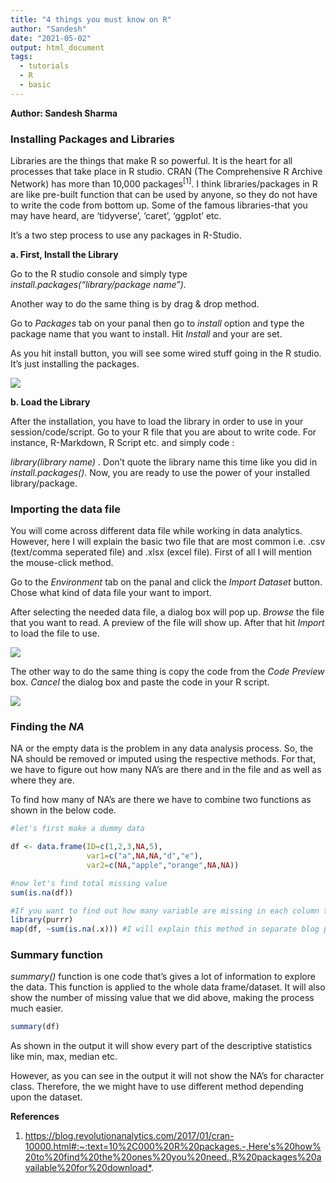 ```yaml
---
title: "4 things you must know on R"
author: "Sandesh"
date: "2021-05-02"
output: html_document
tags:
  - tutorials
  - R
  - basic
---
```


**Author: Sandesh Sharma**

### **Installing Packages and Libraries**

Libraries are the things that make R so powerful. It is the heart for all processes that take place in R studio. CRAN (The Comprehensive R Archive Network) has more than 10,000 packages^[1]^. I think libraries/packages in R are like pre-built function that can be used by anyone, so they do not have to write the code from bottom up. Some of the famous libraries-that you may have heard, are 'tidyverse', 'caret', 'ggplot' etc.

It's a two step process to use any packages in R-Studio.

**a. First, Install the Library**

Go to the R studio console and simply type *install.packages("library/package name").*

Another way to do the same thing is by drag & drop method.

Go to *Packages* tab on your panal then go to *install* option and type the package name that you want to install. Hit *Install* and your are set.

As you hit install button, you will see some wired stuff going in the R studio. It's just installing the packages.

![](/post/2021-05-02-4-basic-r/4_things_R_files/install_package.jpg)

**b. Load the Library**

After the installation, you have to load the library in order to use in your session/code/script. Go to your R file that you are about to write code. For instance, R-Markdown, R Script etc. and simply code :

*library(library name)* . Don't quote the library name this time like you did in *install.packages()*. Now, you are ready to use the power of your installed library/package.

### **Importing the data file**

You will come across different data file while working in data analytics. However, here I will explain the basic two file that are most common i.e. .csv (text/comma seperated file) and .xlsx (excel file). First of all I will mention the mouse-click method.

Go to the *Environment* tab on the panal and click the *Import Dataset* button. Chose what kind of data file your want to import.

After selecting the needed data file, a dialog box will pop up. *Browse* the file that you want to read. A preview of the file will show up. After that hit *Import* to load the file to use.

![](/post/2021-05-02-4-basic-r/4_things_R_files/reading_file.jpg)

The other way to do the same thing is copy the code from the *Code Preview* box. *Cancel* the dialog box and paste the code in your R script.

![](/post/2021-05-02-4-basic-r/4_things_R_files/dialog_box.jpg)

### **Finding the *NA***

NA or the empty data is the problem in any data analysis process. So, the NA should be removed or imputed using the respective methods. For that, we have to figure out how many NA's are there and in the file and as well as where they are.

To find how many of NA's are there we have to combine two functions as shown in the below code.

```r
#let's first make a dummy data

df <- data.frame(ID=c(1,2,3,NA,5),
                 var1=c("a",NA,NA,"d","e"),
                 var2=c(NA,"apple","orange",NA,NA))

#now let's find total missing value
sum(is.na(df))

#If you want to find out how many variable are missing in each column then:
library(purrr)
map(df, ~sum(is.na(.x))) #I will explain this method in separate blog post. 
```

### **Summary function**

*summary()* function is one code that's gives a lot of information to explore the data. This function is applied to the whole data frame/dataset. It will also show the number of missing value that we did above, making the process much easier.

```r
summary(df)
```

As shown in the output it will show every part of the descriptive statistics like min, max, median etc.

However, as you can see in the output it will not show the NA's for character class. Therefore, the we might have to use different method depending upon the dataset.

**References**

1.  <https://blog.revolutionanalytics.com/2017/01/cran-10000.html#:~:text=10%2C000%20R%20packages.-,Here's%20how%20to%20find%20the%20ones%20you%20need.,R%20packages%20available%20for%20download*>.
